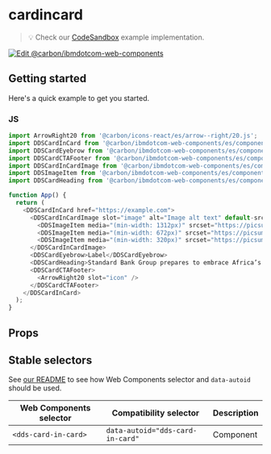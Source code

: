 
# cardincard

> 💡 Check our
> [CodeSandbox](https://githubbox.com/carbon-design-system/carbon-for-ibm-dotcom/tree/master/packages/web-components/examples/codesandbox/components-react/card-in-card)
> example implementation.

[![Edit @carbon/ibmdotcom-web-components](https://codesandbox.io/static/img/play-codesandbox.svg)](https://githubbox.com/carbon-design-system/carbon-for-ibm-dotcom/tree/master/packages/web-components/examples/codesandbox/components-react/card-in-card)

## Getting started

Here's a quick example to get you started.

### JS

```javascript
import ArrowRight20 from '@carbon/icons-react/es/arrow--right/20.js';
import DDSCardInCard from '@carbon/ibmdotcom-web-components/es/components-react/card-in-card/card-in-card';
import DDSCardEyebrow from '@carbon/ibmdotcom-web-components/es/components-react/card/card-eyebrow';
import DDSCardCTAFooter from '@carbon/ibmdotcom-web-components/es/components-react/cta/card-cta-footer';
import DDSCardInCardImage from '@carbon/ibmdotcom-web-components/es/components-react/card-in-card/card-in-card-image';
import DDSImageItem from '@carbon/ibmdotcom-web-components/es/components-react/image/image-item';
import DDSCardHeading from '@carbon/ibmdotcom-web-components/es/components-react/card/card-heading';

function App() {
  return (
    <DDSCardInCard href="https://example.com">
      <DDSCardInCardImage slot="image" alt="Image alt text" default-src="https://picsum.photos/id/1076/480/360">
        <DDSImageItem media="(min-width: 1312px)" srcset="https://picsum.photos/id/1076/1312/738"></DDSImageItem>
        <DDSImageItem media="(min-width: 672px)" srcset="https://picsum.photos/id/1076/960/540"></DDSImageItem>
        <DDSImageItem media="(min-width: 320px)" srcset="https://picsum.photos/id/1076/480/360"></DDSImageItem>
      </DDSCardInCardImage>
      <DDSCardEyebrow>Label</DDSCardEyebrow>
      <DDSCardHeading>Standard Bank Group prepares to embrace Africa’s AI opportunity</DDSCardHeading>
      <DDSCardCTAFooter>
        <ArrowRight20 slot="icon" />
      </DDSCardCTAFooter>
    </DDSCardInCard>
  );
}
```

## Props

<Props of={PropTypesRef} />

## Stable selectors

See [our README](https://github.com/carbon-design-system/carbon-for-ibm-dotcom/tree/master/packages/web-components#stable-selectors-for-analytics-and-integratione2e-testing-in-web-components) to see how Web Components selector and `data-autoid` should be used.

| Web Components selector | Compatibility selector           | Description |
| ----------------------- | -------------------------------- | ----------- |
| `<dds-card-in-card>`    | `data-autoid="dds-card-in-card"` | Component   |

